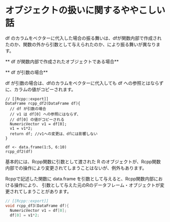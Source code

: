 # オブジェクトの扱いに関するややこしい話

df のカラムをベクターに代入した場合の振る舞いは、dfが関数内部で作成されたのか、関数の外から引数として与えられたのか、により振る舞いが異なります。


** df が関数内部で作成されたオブジェクトである場合**




** df が引数の場合**

df が引数の場合は、dfのカラムをベクターに代入しても df への参照とはならずに、カラムの値がコピーされます。

```
// [[Rcpp::export]]
DataFrame rcpp_df2(DataFrame df){
  // df が引数の場合
  // v1 は df[0] への参照にはならず、
  // df[0] の値がコピーされる
  NumericVector v1 = df[0];
  v1 = v1*2;
  return df; //v1への変更は、dfには影響しない
}
```

```
df <- data.frame(1:5, 6:10)
rcpp_df2(df)
```


基本的には、Rcpp関数に引数として渡された R のオブジェクトが、Rcpp関数内部での操作により変更されてしまうことはないが、例外もあります。

Rcppで記述した関数に data.frame を引数として与えると、Rcpp関数内部における操作により、
引数として与えた元のRのデータフレーム・オブジェクトが変更されてしまうことがあります。

```cpp
// [[Rcpp::export]]
void rcpp_df3(DataFrame df){
  NumericVector v1 = df[0];
  df[0] = v1*2;
}
```

```R
df <- data.frame(V1=1:5, V2=6:10)
rcpp_df3(df)
print(df)
```
```
  V1 V2
1  2  6
2  4  7
3  6  8
4  8  9
5 10 10

```

